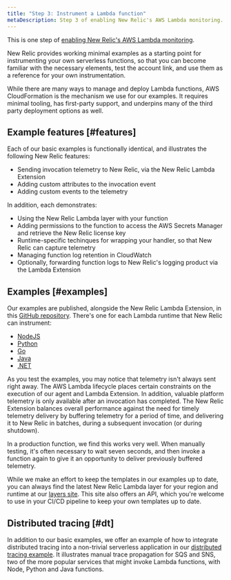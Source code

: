 ```yaml
---
title: "Step 3: Instrument a Lambda function"
metaDescription: Step 3 of enabling New Relic's AWS Lambda monitoring. 
---
```


This is one step of [enabling New Relic's AWS Lambda monitoring](/docs/serverless-function-monitoring/aws-lambda-monitoring/enable-lambda-monitoring/enable-aws-lambda-monitoring). 

New Relic provides working minimal examples as a starting point for instrumenting your own serverless functions, so that you can become familiar with the necessary elements, test the account link, and use them as a reference for your own instrumentation.

While there are many ways to manage and deploy Lambda functions, AWS CloudFormation is the mechanism we use for our examples. It requires minimal tooling, has first-party support, and underpins many of the third party deployment options as well.

## Example features [#features]

Each of our basic examples is functionally identical, and illustrates the following New Relic features:

- Sending invocation telemetry to New Relic, via the New Relic Lambda Extension
- Adding custom attributes to the invocation event
- Adding custom events to the telemetry

In addition, each demonstrates:

- Using the New Relic Lambda layer with your function
- Adding permissions to the function to access the AWS Secrets Manager and retrieve the New Relic license key
- Runtime-specific techinques for wrapping your handler, so that New Relic can capture telemetry
- Managing function log retention in CloudWatch
- Optionally, forwarding function logs to New Relic's logging product via the Lambda Extension

## Examples [#examples]
Our examples are published, alongside the New Relic Lambda Extension, in this
[GitHub repository](https://github.com/newrelic/newrelic-lambda-extension). There's one for each Lambda runtime that
New Relic can instrument:

- [NodeJS](https://github.com/newrelic/newrelic-lambda-extension/tree/main/examples/sam/node)
- [Python](https://github.com/newrelic/newrelic-lambda-extension/tree/main/examples/sam/python)
- [Go](https://github.com/newrelic/newrelic-lambda-extension/tree/main/examples/sam/go)
- [Java](https://github.com/newrelic/newrelic-lambda-extension/tree/main/examples/sam/java)
- [.NET](https://github.com/newrelic/newrelic-lambda-extension/tree/main/examples/sam/dotnet)

<Callout variant="tip">
  As you test the examples, you may notice that telemetry isn't always sent right away. The AWS Lambda lifecycle places certain constraints on the execution of our agent and Lambda Extension. In addition, valuable platform telemetry is only available after an invocation has completed. The New Relic Extension balances overall performance against the need for timely telemetry delivery by buffering telemetry for a period of time, and delivering it to New Relic in batches, during a subsequent invocation (or during shutdown).

  In a production function, we find this works very well. When manually testing, it's often necessary to wait seven seconds, and then invoke a function again to give it an opportunity to deliver previously buffered telemetry.
</Callout>

While we make an effort to keep the templates in our examples up to date, you can always find the latest New Relic Lambda layer for your region and runtime at our [layers site](https://layers.newrelic-external.com/). This site also offers an API, which you're welcome to use in your CI/CD pipeline to keep your own templates up to date.

## Distributed tracing [#dt]

In addition to our basic examples, we offer an example of how to integrate distributed tracing into a non-trivial serverless application in our
[distributed tracing example](https://github.com/newrelic/newrelic-lambda-extension/tree/main/examples/sam/distributedtracing). It illustrates manual trace propagation for SQS and SNS, two of the more popular services that might invoke Lambda functions, with Node, Python and Java functions.
